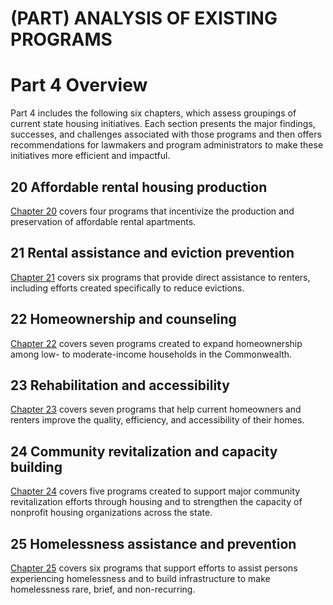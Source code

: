 # (PART) ANALYSIS OF EXISTING PROGRAMS {.unnumbered}

# Part 4 Overview {.unnumbered #part-4}

Part 4 includes the following six chapters, which assess groupings of current state housing initiatives. Each section presents the major findings, successes, and challenges associated with those programs and then offers recommendations for lawmakers and program administrators to make these initiatives more efficient and impactful.

## 20 Affordable rental housing production {.unnumbered .unlisted}

[Chapter 20](#part-4-rentalproduction) covers four programs that incentivize the production and preservation of affordable rental apartments.

## 21 Rental assistance and eviction prevention {.unnumbered .unlisted}

[Chapter 21](#part-4-rentalassistance) covers six programs that provide direct assistance to renters, including efforts created specifically to reduce evictions.

## 22 Homeownership and counseling {.unnumbered .unlisted}

[Chapter 22](#part-4-homeownership) covers seven programs created to expand homeownership among low- to moderate-income households in the Commonwealth.

## 23 Rehabilitation and accessibility {.unnumbered .unlisted}

[Chapter 23](#part-4-rehab) covers seven programs that help current homeowners and renters improve the quality, efficiency, and accessibility of their homes.

## 24 Community revitalization and capacity building {.unnumbered .unlisted}

[Chapter 24](#part-4-revitalization) covers five programs created to support major community revitalization efforts through housing and to strengthen the capacity of nonprofit housing organizations across the state.

## 25 Homelessness assistance and prevention {.unnumbered .unlisted}

[Chapter 25](#part-4-homelessness) covers six programs that support efforts to assist persons experiencing homelessness and to build infrastructure to make homelessness rare, brief, and non-recurring.